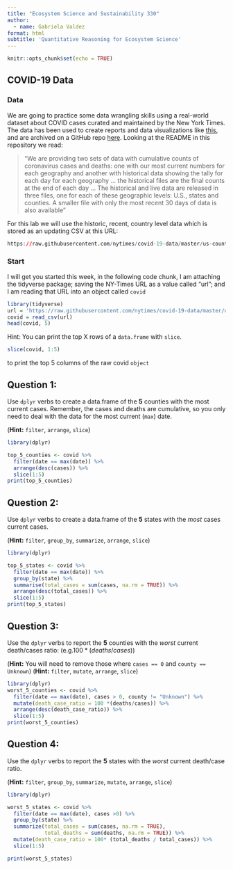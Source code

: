 ---
title: "Ecosystem Science and Sustainability 330"
author:
  - name: Gabriela Valdez 
format: html
subtitle: 'Quantitative Reasoning for Ecosystem Science'
---

```{r setup, include=FALSE}
knitr::opts_chunk$set(echo = TRUE)
```

## COVID-19 Data

### Data

We are going to practice some data wrangling skills using a real-world dataset about COVID cases curated and maintained by the New York Times. The data has been used to create reports and data visualizations like [this](https://www.nytimes.com/interactive/2020/us/coronavirus-spread.html?referringSource=articleShare), and are archived on a GitHub repo [here](https://github.com/nytimes/covid-19-data). Looking at the README in this repository we read:

> "We are providing two sets of data with cumulative counts of coronavirus cases and deaths: one with our most current numbers for each geography and another with historical data showing the tally for each day for each geography ... the historical files are the final counts at the end of each day ... The historical and live data are released in three files, one for each of these geographic levels: U.S., states and counties. A smaller file with only the most recent 30 days of data is also available"

For this lab we will use the historic, recent, country level data which is stored as an updating CSV at this URL:

```{r, eval = FALSE}
https://raw.githubusercontent.com/nytimes/covid-19-data/master/us-counties-recent.csv
```

### Start

I will get you started this week, in the following code chunk, I am attaching the tidyverse package; saving the NY-Times URL as a value called "url"; and I am reading that URL into an object called `covid`

```{r, message=FALSE, warning=FALSE}
library(tidyverse)
url = 'https://raw.githubusercontent.com/nytimes/covid-19-data/master/us-counties-recent.csv'
covid = read_csv(url)
head(covid, 5)
```

Hint: You can print the top X rows of a `data.frame` with `slice`.

```{r, eval = FALSE}
slice(covid, 1:5)
```

to print the top 5 columns of the raw covid `object`

## Question 1:

Use `dplyr` verbs to create a data.frame of the **5** counties with the most current cases. Remember, the cases and deaths are cumulative, so you only need to deal with the data for the most current (`max`) date.

(**Hint:** `filter`, `arrange`, `slice`)

```{r}
library(dplyr) 

top_5_counties <- covid %>%
  filter(date == max(date)) %>%
  arrange(desc(cases)) %>%
  slice(1:5)
print(top_5_counties)
```

## Question 2:

Use `dplyr` verbs to create a data.frame of the **5** states with the *most* cases current cases.

(**Hint:** `filter`, `group_by`, `summarize`, `arrange`, `slice`)

```{r}
library(dplyr)

top_5_states <- covid %>%
  filter(date == max(date)) %>%
  group_by(state) %>%
  summarise(total_cases = sum(cases, na.rm = TRUE)) %>%
  arrange(desc(total_cases)) %>%
  slice(1:5)
print(top_5_states)

```

## Question 3:

Use the `dplyr` verbs to report the **5** counties with the *worst* current death/cases ratio: (e.g.$100* (deaths/cases)$)

(**Hint:** You will need to remove those where `cases == 0` and `county == Unknown`) (**Hint:** `filter`, `mutate`, `arrange`, `slice`)

```{r}
library(dplyr)
worst_5_counties <- covid %>%  
  filter(date == max(date), cases > 0, county != "Unknown") %>%
  mutate(death_case_ratio = 100 *(deaths/cases)) %>%
  arrange(desc(death_case_ratio)) %>%
  slice(1:5)
print(worst_5_counties)
```

## Question 4:

Use the `dplyr` verbs to report the **5** states with the *worst* current death/case ratio.

(**Hint:** `filter`, `group_by`, `summarize`, `mutate`, `arrange`, `slice`)

```{r}
library(dplyr)

worst_5_states <- covid %>%
  filter(date == max(date), cases >0) %>%
  group_by(state) %>%
  summarize(total_cases = sum(cases, na.rm = TRUE),
            total_deaths = sum(deaths, na.rm = TRUE)) %>%
  mutate(death_case_ratio = 100* (total_deaths / total_cases)) %>%
  slice(1:5)

print(worst_5_states)

```
